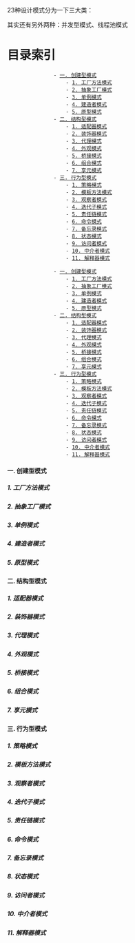 23种设计模式分为一下三大类：

其实还有另外两种：并发型模式、线程池模式

= 目录索引 =
                - [[#一. 创建型模式|一. 创建型模式]]
                    - [[#一. 创建型模式#1. 工厂方法模式|1. 工厂方法模式]]
                    - [[#一. 创建型模式#2. 抽象工厂模式|2. 抽象工厂模式]]
                    - [[#一. 创建型模式#3. 单例模式|3. 单例模式]]
                    - [[#一. 创建型模式#4. 建造者模式|4. 建造者模式]]
                    - [[#一. 创建型模式#5. 原型模式|5. 原型模式]]
                - [[#二. 结构型模式|二. 结构型模式]]
                    - [[#二. 结构型模式#1. 适配器模式|1. 适配器模式]]
                    - [[#二. 结构型模式#2. 装饰器模式|2. 装饰器模式]]
                    - [[#二. 结构型模式#3. 代理模式|3. 代理模式]]
                    - [[#二. 结构型模式#4. 外观模式|4. 外观模式]]
                    - [[#二. 结构型模式#5. 桥接模式|5. 桥接模式]]
                    - [[#二. 结构型模式#6. 组合模式|6. 组合模式]]
                    - [[#二. 结构型模式#7. 享元模式|7. 享元模式]]
                - [[#三. 行为型模式|三. 行为型模式]]
                    - [[#三. 行为型模式#1. 策略模式|1. 策略模式]]
                    - [[#三. 行为型模式#2. 模板方法模式|2. 模板方法模式]]
                    - [[#三. 行为型模式#3. 观察者模式|3. 观察者模式]]
                    - [[#三. 行为型模式#4. 迭代子模式|4. 迭代子模式]]
                    - [[#三. 行为型模式#5. 责任链模式|5. 责任链模式]]
                    - [[#三. 行为型模式#6. 命令模式|6. 命令模式]]
                    - [[#三. 行为型模式#7. 备忘录模式|7. 备忘录模式]]
                    - [[#三. 行为型模式#8. 状态模式|8. 状态模式]]
                    - [[#三. 行为型模式#9. 访问者模式|9. 访问者模式]]
                    - [[#三. 行为型模式#10. 中介者模式|10. 中介者模式]]
                    - [[#三. 行为型模式#11. 解释器模式|11. 解释器模式]]

                - [[#一. 创建型模式|一. 创建型模式]]
                    - [[#一. 创建型模式#1. 工厂方法模式|1. 工厂方法模式]]
                    - [[#一. 创建型模式#2. 抽象工厂模式|2. 抽象工厂模式]]
                    - [[#一. 创建型模式#3. 单例模式|3. 单例模式]]
                    - [[#一. 创建型模式#4. 建造者模式|4. 建造者模式]]
                    - [[#一. 创建型模式#5. 原型模式|5. 原型模式]]
                - [[#二. 结构型模式|二. 结构型模式]]
                    - [[#二. 结构型模式#1. 适配器模式|1. 适配器模式]]
                    - [[#二. 结构型模式#2. 装饰器模式|2. 装饰器模式]]
                    - [[#二. 结构型模式#3. 代理模式|3. 代理模式]]
                    - [[#二. 结构型模式#4. 外观模式|4. 外观模式]]
                    - [[#二. 结构型模式#5. 桥接模式|5. 桥接模式]]
                    - [[#二. 结构型模式#6. 组合模式|6. 组合模式]]
                    - [[#二. 结构型模式#7. 享元模式|7. 享元模式]]
                - [[#三. 行为型模式|三. 行为型模式]]
                    - [[#三. 行为型模式#1. 策略模式|1. 策略模式]]
                    - [[#三. 行为型模式#2. 模板方法模式|2. 模板方法模式]]
                    - [[#三. 行为型模式#3. 观察者模式|3. 观察者模式]]
                    - [[#三. 行为型模式#4. 迭代子模式|4. 迭代子模式]]
                    - [[#三. 行为型模式#5. 责任链模式|5. 责任链模式]]
                    - [[#三. 行为型模式#6. 命令模式|6. 命令模式]]
                    - [[#三. 行为型模式#7. 备忘录模式|7. 备忘录模式]]
                    - [[#三. 行为型模式#8. 状态模式|8. 状态模式]]
                    - [[#三. 行为型模式#9. 访问者模式|9. 访问者模式]]
                    - [[#三. 行为型模式#10. 中介者模式|10. 中介者模式]]
                    - [[#三. 行为型模式#11. 解释器模式|11. 解释器模式]]


==== 一. 创建型模式 ====
===== 1. 工厂方法模式 =====
===== 2. 抽象工厂模式 =====
===== 3. 单例模式 =====
===== 4. 建造者模式 =====
===== 5. 原型模式 =====
==== 二. 结构型模式 ====
===== 1. 适配器模式 =====
===== 2. 装饰器模式 =====
===== 3. 代理模式 =====
===== 4. 外观模式 =====
===== 5. 桥接模式 =====
===== 6. 组合模式 =====
===== 7. 享元模式 =====
==== 三. 行为型模式 ====
===== 1. 策略模式 =====
===== 2. 模板方法模式 =====
===== 3. 观察者模式 =====
===== 4. 迭代子模式 =====
===== 5. 责任链模式 =====
===== 6. 命令模式 =====
===== 7. 备忘录模式 =====
===== 8. 状态模式 =====
===== 9. 访问者模式 =====
===== 10. 中介者模式 =====
===== 11. 解释器模式 =====

